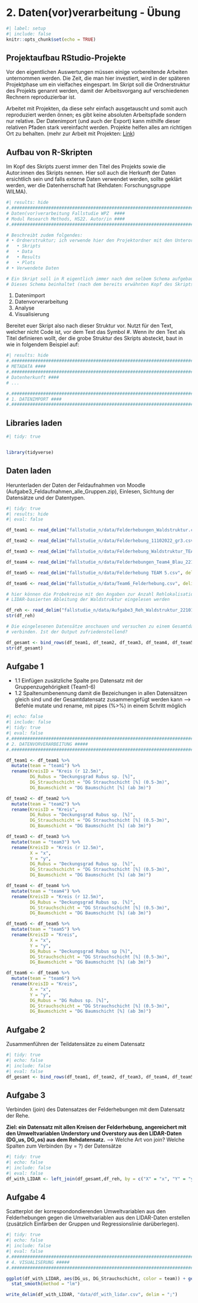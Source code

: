 # 2. Daten(vor)verarbeitung - Übung

```r
#| label: setup
#| include: false
knitr::opts_chunk$set(echo = TRUE)
```

## Projektaufbau RStudio-Projekte

Vor den eigentlichen Auswertungen müssen einige vorbereitende Arbeiten unternommen werden. Die Zeit, die man hier investiert, wird in der späteren Projektphase um ein vielfaches eingespart. Im Skript soll die Ordnerstruktur des Projekts genannt werden, damit der Arbeitsvorgang auf verschiedenen Rechnern reproduzierbar ist.

Arbeitet mit Projekten, da diese sehr einfach ausgetauscht und somit auch reproduziert werden önnen; es gibt keine absoluten Arbeitspfade sondern nur relative. Der Datenimport (und auch der Export) kann mithilfe dieser relativen Pfaden stark vereinfacht werden. Projekte helfen alles am richtigen Ort zu behalten. (mehr zur Arbeit mit Projekten: [Link](https://support.rstudio.com/hc/en-us/articles/200526207-Using-Projects))


## Aufbau von R-Skripten

Im Kopf des Skripts zuerst immer den Titel des Projekts sowie die Autor:innen des Skripts nennen. Hier soll auch die Herkunft der Daten ersichtlich sein und falls externe Daten verwendet werden, sollte geklärt werden, wer die Datenherrschaft hat (Rehdaten: Forschungsgruppe WILMA).

```r

#| results: hide
#.##################################################################################
# Daten(vor)verarbeitung Fallstudie WPZ  ####
# Modul Research Methods, HS22. Autor/in ####
#.##################################################################################

# Beschreibt zudem folgendes:
# • Ordnerstruktur; ich verwende hier den Projektordner mit den Unterordnern: 
#   • Skripts
#   • Data
#   • Results
#   • Plots
# • Verwendete Daten

# Ein Skript soll in R eigentlich immer nach dem selbem Schema aufgebaut sein. 
# Dieses Schema beinhaltet (nach dem bereits erwähnten Kopf des Skripts) 4 Kapitel: 
```

1. Datenimport
2. Datenvorverarbeitung
3. Analyse
4. Visualisierung

Bereitet euer Skript also nach dieser Struktur vor. Nutzt für den Text, welcher nicht Code ist, vor dem Text das Symbol #. Wenn ihr den Text als Titel definieren wollt, der die grobe Struktur des Skripts absteckt, baut in wie in folgendem Beispiel auf:

```r

#| results: hide
#.###################################################################################
# METADATA ####
#.###################################################################################
# Datenherkunft ####
# ...

#.###################################################################################
# 1. DATENIMPORT ####
#.###################################################################################
```

## Libraries laden

```r
#| tidy: true


library(tidyverse)
```

## Daten laden
Herunterladen der Daten der Feldaufnahmen von Moodle (Aufgabe3_Feldaufnahmen_alle_Gruppen.zip), Einlesen, Sichtung der Datensätze und der Datentypen.

```r
#| tidy: true
#| results: hide
#| eval: false

df_team1 <- read_delim("fallstudie_n/data/Felderhebungen_Waldstruktur.csv", delim = ";")

df_team2 <- read_delim("fallstudie_n/data/Felderhebung_11102022_gr3.csv", delim = ";")

df_team3 <- read_delim("fallstudie_n/data/Felderhebung_Waldstruktur_TEAM3_pink_Gruppe 7.csv", delim = ";")

df_team4 <- read_delim("fallstudie_n/data/Felderhebungen_Team4_Blau_221011.csv",delim = ";")

df_team5 <- read_delim("fallstudie_n/data/Felderhebung TEAM 5.csv", delim = ";")

df_team6 <- read_delim("fallstudie_n/data/Team6_Felderhebung.csv", delim = ";")

# hier können die Probekreise mit den Angaben zur Anzahl Rehlokalisationen und der 
# LIDAR-basierten Ableitung der Waldstruktur eingelesen werden

df_reh <- read_delim("fallstudie_n/data/Aufgabe3_Reh_Waldstruktur_221013.csv", delim = ";")
str(df_reh)

# Die eingelesenen Datensätze anschauen und versuchen zu einem Gesamtdatensatz  
# verbinden. Ist der Output zufriedenstellend?

df_gesamt <- bind_rows(df_team1, df_team2, df_team3, df_team4, df_team5, df_team6)
str(df_gesamt)
```

## Aufgabe 1

- 1.1 Einfügen zusätzliche Spalte pro Datensatz mit der Gruppenzugehörigkeit (Team1-6) 
- 1.2 Spaltenumbenennung damit die Bezeichungen in allen Datensätzen gleich sind und der Gesamtdatensatz zusammengefügt werden kann
 --> Befehle mutate und rename, mit pipes (%>%) in einem Schritt möglich

```r
#| echo: false
#| include: false
#| tidy: true
#| eval: false
#.#################################################################################
# 2. DATENVORVERARBEITUNG #####
#.#################################################################################

df_team1 <- df_team1 %>%
  mutate(team = "team1") %>%
  rename(KreisID = "Kreis (r 12.5m)",
         DG_Rubus = "Deckungsgrad Rubus sp. [%]",
         DG_Strauchschicht = "DG Strauchschicht [%] (0.5-3m)",
         DG_Baumschicht = "DG Baumschicht [%] (ab 3m)")

df_team2 <- df_team2 %>%
  mutate(team = "team2") %>%
  rename(KreisID = "Kreis",
         DG_Rubus = "Deckungsgrad Rubus sp. [%]",
         DG_Strauchschicht = "DG Strauchschicht [%] (0.5-3m)",
         DG_Baumschicht = "DG Baumschicht [%] (ab 3m)")

df_team3 <- df_team3 %>%
  mutate(team = "team3") %>%
  rename(KreisID = "Kreis (r 12.5m)",
         X = "x",
         Y = "y",
         DG_Rubus = "Deckungsgrad Rubus sp. [%]",
         DG_Strauchschicht = "DG Strauchschicht [%] (0.5-3m)",
         DG_Baumschicht = "DG Baumschicht [%] (ab 3m)")

df_team4 <- df_team4 %>%
  mutate(team = "team4") %>%
  rename(KreisID = "Kreis (r 12.5m)",
         DG_Rubus = "Deckungsgrad Rubus sp. [%]",
         DG_Strauchschicht = "DG Strauchschicht [%] (0.5-3m)",
         DG_Baumschicht = "DG Baumschicht [%] (ab 3m)")

df_team5 <- df_team5 %>%
  mutate(team = "team5") %>%
  rename(KreisID = "Kreis",
         X = "x",
         Y = "y",
         DG_Rubus = "Deckungsgrad Rubus sp [%]",
         DG_Strauchschicht = "DG Strauchschicht [%] (0.5-3m)",
         DG_Baumschicht = "DG Baumschicht [%] (ab 3m)")

df_team6 <- df_team6 %>%
  mutate(team = "team6") %>%
  rename(KreisID = "Kreis",
         X = "x",
         Y = "y",
         DG_Rubus = "DG Rubus sp. [%]",
         DG_Strauchschicht = "DG Strauchschicht [%] (0.5-3m)",
         DG_Baumschicht = "DG Baumschicht [%] (ab 3m)")
```

## Aufgabe 2

Zusammenführen der Teildatensätze zu einem Datensatz

```r
#| tidy: true
#| echo: false
#| include: false
#| eval: false
df_gesamt <- bind_rows(df_team1, df_team2, df_team3, df_team4, df_team5, df_team6)
```

## Aufgabe 3

Verbinden (join) des Datensatzes der Felderhebungen mit dem Datensatz der Rehe. 

**Ziel: ein Datensatz mit allen Kreisen der Felderhebung, angereichert mit den Umweltvariablen Understory und Overstory aus den LIDAR-Daten (DG_us, DG_os) aus dem Rehdatensatz.** 
--> Welche Art von join? Welche Spalten zum Verbinden (by = ?) der Datensätze

```r
#| tidy: true
#| echo: false
#| include: false
#| eval: false
df_with_LIDAR <- left_join(df_gesamt,df_reh, by = c("X" = "x", "Y" = "y"))
```

## Aufgabe 4

Scatterplot der korrespondondierenden Umweltvariablen aus den Felderhebungen gegen die Umweltvariablen aus den LIDAR-Daten erstellen (zusätzlich Einfärben der Gruppen und Regressionslinie darüberlegen). 

```r
#| tidy: true
#| echo: false
#| include: false
#| eval: false
#.#####################################################################################
# 4. VISUALISERUNG #####
#.#####################################################################################

ggplot(df_with_LIDAR, aes(DG_us, DG_Strauchschicht, color = team)) + geom_point() + 
  stat_smooth(method = "lm")

write_delim(df_with_LIDAR, "data/df_with_lidar.csv", delim = ";")
```
